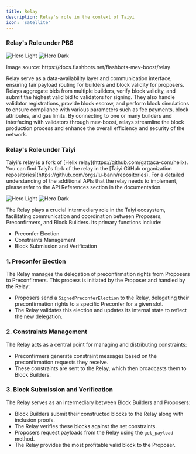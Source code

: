 ```yaml
---
title: Relay
description: Relay's role in the context of Taiyi
icon: 'satellite'
---
```



### Relay's Role under PBS

<img
  className="block dark:hidden"
  src="/images/relay-pbs.jpg"
  alt="Hero Light"
/>
<img
  className="hidden dark:block"
  src="/images/relay-pbs.jpg"
  alt="Hero Dark"
/>
<p className="text-center text-sm text-gray-500 mt-2">Image source: https://docs.flashbots.net/flashbots-mev-boost/relay</p>
Relay serve as a data-availability layer and communication interface, ensuring fair payload routing for builders and block validity for proposers. Relays aggregate bids from multiple builders, verify block validity, and submit the highest valid bid to validators for signing. They also handle validator registrations, provide block escrow, and perform block simulations to ensure compliance with various parameters such as fee payments, block attributes, and gas limits. By connecting to one or many builders and interfacing with validators through mev-boost, relays streamline the block production process and enhance the overall efficiency and security of the network.

### Relay's Role under Taiyi
<Note>
  Taiyi's relay is a fork of [Helix relay](https://github.com/gattaca-com/helix). You can find Taiyi's fork of the relay in the [Taiyi GitHub organization repositories](https://github.com/orgs/lu-bann/repositories).
</Note>
<Note>
  For a detailed understanding of the additional APIs that the relay needs to implement, please refer to the API References section in the documentation.
</Note>

<img
  className="block dark:hidden"
  src="/images/architecture.png"
  alt="Hero Light"
/>
<img
  className="hidden dark:block"
  src="/images/architecture.png"
  alt="Hero Dark"
/>

The Relay plays a crucial intermediary role in the Taiyi ecosystem, facilitating communication and coordination between Proposers, Preconfirmers, and Block Builders. Its primary functions include:

- Preconfer Election
- Constraints Management
- Block Submission and Verification

### 1. Preconfer Election

The Relay manages the delegation of preconfirmation rights from Proposers to Preconfirmers. This process is initiated by the Proposer and handled by the Relay:

- Proposers send a `SignedPreconferElection` to the Relay, delegating their preconfirmation rights to a specific Preconfer for a given slot.
- The Relay validates this election and updates its internal state to reflect the new delegation.

### 2. Constraints Management

The Relay acts as a central point for managing and distributing constraints:

- Preconfirmers generate constraint messages based on the preconfirmation requests they receive.
- These constraints are sent to the Relay, which then broadcasts them to Block Builders.

### 3. Block Submission and Verification

The Relay serves as an intermediary between Block Builders and Proposers:

- Block Builders submit their constructed blocks to the Relay along with inclusion proofs.
- The Relay verifies these blocks against the set constraints.
- Proposers request payloads from the Relay using the `get_payload` method.
- The Relay provides the most profitable valid block to the Proposer.
